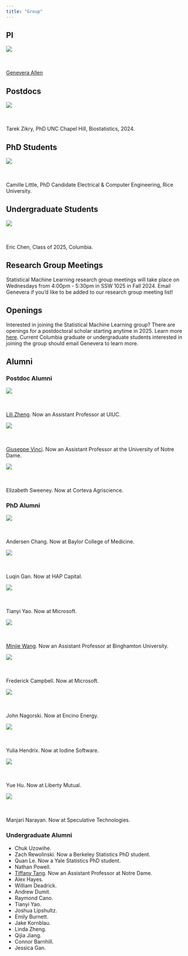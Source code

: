 ```yaml
---
title: "Group"
---
```



## PI

::: {.grid}
::: {.g-col-3}
![](images/Genevera_Allen-headshot_cropped.jpeg)
:::
::: {.g-col-5}
<br><br>
[Genevera Allen](bio.qmd)
:::
:::

## Postdocs

::: {.grid}
::: {.g-col-3}
![](images/headshot_square_tarekzikry.png)
:::
::: {.g-col-5}
<br><br>
Tarek Zikry, PhD UNC Chapel Hill, Biostatistics, 2024.  
:::
:::


## PhD Students

::: {.grid}
::: {.g-col-3}
![](images/camille_heashot-e1624913125209.jpg)
:::
::: {.g-col-5}
<br><br>
Camille Little, PhD Candidate Electrical & Computer Engineering, Rice University. 
:::
:::



## Undergraduate Students

::: {.grid}
::: {.g-col-3}
![](images/eric_chen_headshot.jpeg)
:::
::: {.g-col-5}
<br><br>
Eric Chen, Class of 2025, Columbia.  
:::
:::



## Research Group Meetings

Statistical Machine Learning research group meetings will take place on Wednesdays from 4:00pm - 5:30pm in SSW 1025 in Fall 2024.  Email Genevera if you'd like to be added to our research group meeting list!


## Openings

Interested in joining the Statistical Machine Learning group?  There are openings for a postdoctoral scholar starting anytime in 2025.  Learn more [here]().  Current Columbia graduate or undergraduate students interested in joining the group should email Genevera to learn more.

## Alumni

### Postdoc Alumni

::: {.grid}
::: {.g-col-2}
![](images/LiliZheng2368.jpg)
:::
::: {.g-col-5}
<br><br>
[Lili Zheng](). Now an Assistant Professor at UIUC.
:::
:::

::: {.grid}
::: {.g-col-2}
![](images/Giuseppe-Vinci.jpeg)
:::
::: {.g-col-5}
<br><br>
[Giuseppe Vinci](). Now an Assistant Professor at the University of Notre Dame.
:::
:::


::: {.grid}
::: {.g-col-2}
![](images/Elizabeth-Sweeney.jpeg)
:::
::: {.g-col-5}
<br><br>
Elizabeth Sweeney.  Now at Corteva Agriscience.  
:::
:::



### PhD Alumni

::: {.grid}
::: {.g-col-2}
![](images/Andersen-Chang-Profile-350x350-1.png)
:::
::: {.g-col-5}
<br><br>
Andersen Chang. Now at Baylor College of Medicine.
:::
:::

::: {.grid}
::: {.g-col-2}
![](images/Luqin-Gan-Headshot.jpg)
:::
::: {.g-col-5}
<br><br>
Luqin Gan.  Now at HAP Capital.
:::
:::

::: {.grid}
::: {.g-col-2}
![](images/Tianyi-Yao.png)
:::
::: {.g-col-5}
<br><br>
Tianyi Yao.  Now at Microsoft.
:::
:::

::: {.grid}
::: {.g-col-2}
![](images/Minjie-e1624914007632.jpg)
:::
::: {.g-col-5}
<br><br>
[Minjie Wang]().  Now an Assistant Professor at Binghamton University. 
:::
:::


::: {.grid}
::: {.g-col-2}
![](images/Frederick_Campbell_Profile-350x350-2.jpg)
:::
::: {.g-col-5}
<br><br>
Frederick Campbell.  Now at Microsoft.
:::
:::



::: {.grid}
::: {.g-col-2}
![](images/John-Nagorski.jpeg)
:::
::: {.g-col-5}
<br><br>
John Nagorski.  Now at Encino Energy.
:::
:::

::: {.grid}
::: {.g-col-2}
![](images/Yulia-Hendrix.jpeg)
:::
::: {.g-col-5}
<br><br>
Yulia Hendrix.  Now at Iodine Software.  
:::
:::

::: {.grid}
::: {.g-col-2}
![](images/Yue-Hu.jpeg)
:::
::: {.g-col-5}
<br><br>
Yue Hu. Now at Liberty Mutual.  
:::
:::

::: {.grid}
::: {.g-col-2}
![](images/Manjari_Narayan_photo.png)
:::
::: {.g-col-5}
<br><br>
Manjari Narayan.  Now at Speculative Technologies.  
:::
:::



### Undergraduate Alumni

- Chuk Uzowihe.
- Zach Rewolinski. Now a Berkeley Statistics PhD student.
- Quan Le. Now a Yale Statistics PhD student.
- Nathan Powell.
- [Tiffany Tang](). Now an Assistant Professor at Notre Dame.
- Alex Hayes.
- William Deadrick.
- Andrew Dumit.
- Raymond Cano.
- Tianyi Yao.
- Joshua Lipshultz.
- Emily Burnett.
- Jake Kornblau.
- Linda Zheng.
- Qijia Jiang.
- Connor Barnhill.
- Jessica Gan.
